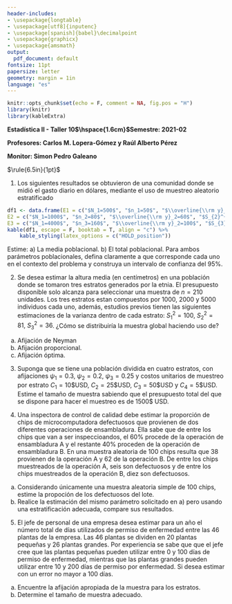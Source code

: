 ```yaml
---
header-includes:
- \usepackage{longtable}
- \usepackage[utf8]{inputenc}
- \usepackage[spanish]{babel}\decimalpoint
- \usepackage{graphicx}
- \usepackage{amsmath}
output:
  pdf_document: default
fontsize: 11pt
papersize: letter
geometry: margin = 1in
language: "es"
---
```


```r
knitr::opts_chunk$set(echo = F, comment = NA, fig.pos = "H")
library(knitr)
library(kableExtra)
```

**Estadística II - Taller 10$\hspace{1.6cm}$Semestre: 2021-02**

**Profesores: Carlos M. Lopera-Gómez y Raúl Alberto Pérez**

**Monitor: Simon Pedro Galeano**

$\rule{6.5in}{1pt}$

1. Los siguientes resultados se obtuvieron de una comunidad donde se midió el gasto diario en dólares, mediante
el uso de muestreo aleatorio estratificado

```r
df1 <- data.frame(E1 = c("$N_1=500$", "$n_1=50$", "$\\overline{\\rm y}_1=40$", "$S_{1}^{2}=400$"),
E2 = c("$N_1=1000$", "$n_2=80$", "$\\overline{\\rm y}_2=60$", "$S_{2}^{2}=300$"),
E3 = c("$N_1=4000$", "$n_3=160$", "$\\overline{\\rm y}_2=100$", "$S_{3}^{2}=100$"))
kable(df1, escape = F, booktab = T, align = "c") %>%
    kable_styling(latex_options = c("HOLD_position"))
```

Estime:
a) La media poblacional.
b) El total poblacional.
Para ambos parámetros poblacionales, defina claramente a que corresponde cada uno en el contexto del
problema y construya un intervalo de confianza del 95%.

2. Se desea estimar la altura media (en centímetros) en una población donde se tomaron tres estratos generados por la etnia.
El presupuesto disponible solo alcanza para seleccionar una muestra de $n = 210$ unidades. Los tres estratos
estan compuestos por 1000, 2000 y 5000 individuos cada uno, además, estudios previos tienen las siguientes 
estimaciones de la varianza dentro de cada estrato: $S_{1}^{2} = 100, \ S_{2}^{2} = 81, \ S_{3}^{2} = 36$. 
¿Cómo se distribuiría la muestra global haciendo uso de?
a) Afijación de Neyman
b) Afijación proporcional.
c) Afijación óptima.

3. Suponga que se tiene una población dividida en cuatro estratos, con afijaciones $\psi_1 = 0.3,\ \psi_2 = 0.2,\ \psi_3 = 0.25$ y
costos unitarios de muestreo por estrato $C_1 = 10 \text{\$ USD}, \ C_2 = 25 \text{\$ USD}, \ C_3 = 50 \text{\$ USD} \text{ y } C_4 = 5 \text{\$ USD}$.
Estime el tamaño de muestra sabiendo que el presupuesto total del que se dispone para hacer el muestreo es de 1500\$ USD. 

4. Una inspectora de control de calidad debe estimar la proporción de chips de microcomputadora
defectuosos que provienen de dos diferentes operaciones de ensambladura. Ella sabe que de
entre los chips que van a ser inspeccioandos, el 60% procede de la operación de ensambladura
A y el restante 40% proceden de la operación de ensambladura B. En una muestra aleatoria
de 100 chips resulta que 38 provienen de la operación A y 62 de la operación B. De entre los
chips muestreados de la operación A, seis son defectuosos y de entre los chips muestreados de
la operación B, diez son defectuosos.

a) Considerando únicamente una muestra aleatoria simple de 100 chips, estime la propoción de los defectuosos del lote.
b) Realice la estimación del mismo parámetro solicitado en a) pero usando una estratificación adecuada, compare sus resultados.

5. El jefe de personal de una empresa desea estimar para un año el número total de días utilizados
de permiso de enfermedad entre las 46 plantas de la empresa. Las 46 plantas se dividen en 20
plantas pequeñas y 26 plantas grandes. Por experiencia se sabe que que el jefe cree que las
plantas pequeñas pueden utilizar entre 0 y 100 días de permiso de enfermedad, mientras que
las plantas grandes pueden utilizar entre 10 y 200 días de permiso por enfermedad. Si desea
estimar con un error no mayor a 100 días.

a) Encuentre la afijación apropiada de la muestra para los estratos.
b) Determine el tamaño de muestra adecuado.
